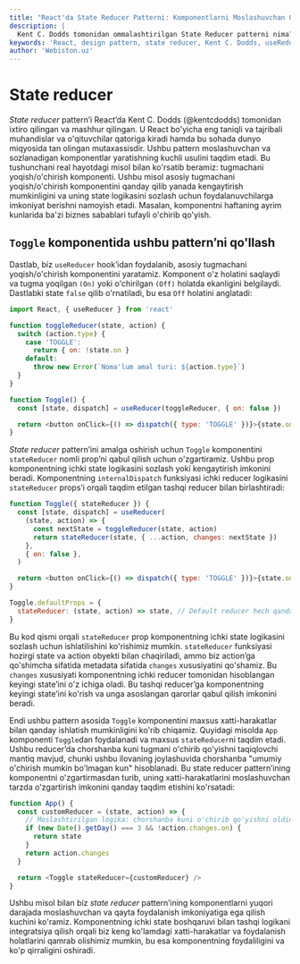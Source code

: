 ```yaml
---
title: "React'da State Reducer Patterni: Komponentlarni Moslashuvchan Qilish"
description: |
  Kent C. Dodds tomonidan ommalashtirilgan State Reducer patterni nima? Komponentlaringizning ichki state logikasini tashqaridan boshqarishni o'rganing.
keywords: 'React, design pattern, state reducer, Kent C. Dodds, useReducer, state management, state boshqaruvi, moslashuvchan komponentlar, webiston'
author: 'Webiston.uz'
---
```


# State reducer

_State reducer_ pattern’i React’da Kent C. Dodds (@kentcdodds) tomonidan ixtiro qilingan va mashhur qilingan. U React bo'yicha eng taniqli va tajribali muhandislar va o'qituvchilar qatoriga kiradi hamda bu sohada dunyo miqyosida tan olingan mutaxassisdir. Ushbu pattern moslashuvchan va sozlanadigan komponentlar yaratishning kuchli usulini taqdim etadi. Bu tushunchani real hayotdagi misol bilan ko'rsatib beramiz: tugmachani yoqish/o'chirish komponenti. Ushbu misol asosiy tugmachani yoqish/o'chirish komponentini qanday qilib yanada kengaytirish mumkinligini va uning state logikasini sozlash uchun foydalanuvchilarga imkoniyat berishni namoyish etadi. Masalan, komponentni haftaning ayrim kunlarida ba'zi biznes sabablari tufayli o'chirib qo'yish.

## `Toggle` komponentida ushbu pattern’ni qo'llash

Dastlab, biz `useReducer` hook’idan foydalanib, asosiy tugmachani yoqish/o'chirish komponentini yaratamiz. Komponent o'z holatini saqlaydi va tugma yoqilgan `(On)` yoki o'chirilgan `(Off)` holatda ekanligini belgilaydi. Dastlabki state `false` qilib o'rnatiladi, bu esa `Off` holatini anglatadi:

```js copy
import React, { useReducer } from 'react'

function toggleReducer(state, action) {
  switch (action.type) {
    case 'TOGGLE':
      return { on: !state.on }
    default:
      throw new Error(`Noma'lum amal turi: ${action.type}`)
  }
}

function Toggle() {
  const [state, dispatch] = useReducer(toggleReducer, { on: false })

  return <button onClick={() => dispatch({ type: 'TOGGLE' })}>{state.on ? 'Yoqilgan' : "O'chirilgan"}</button>
}
```

_State reducer_ pattern’ini amalga oshirish uchun `Toggle` komponentini `stateReducer` nomli prop’ni qabul qilish uchun o'zgartiramiz. Ushbu prop komponentning ichki state logikasini sozlash yoki kengaytirish imkonini beradi. Komponentning `internalDispatch` funksiyasi ichki reducer logikasini `stateReducer` props’i orqali taqdim etilgan tashqi reducer bilan birlashtiradi:

```js copy
function Toggle({ stateReducer }) {
  const [state, dispatch] = useReducer(
    (state, action) => {
      const nextState = toggleReducer(state, action)
      return stateReducer(state, { ...action, changes: nextState })
    },
    { on: false },
  )

  return <button onClick={() => dispatch({ type: 'TOGGLE' })}>{state.on ? 'Yoqilgan' : "O'chirilgan"}</button>
}

Toggle.defaultProps = {
  stateReducer: (state, action) => state, // Default reducer hech qanday alohida narsa bajarmaydi
}
```

Bu kod qismi orqali `stateReducer` prop komponentning ichki state logikasini sozlash uchun ishlatilishini ko'rishimiz mumkin. `stateReducer` funksiyasi hozirgi state va action obyekti bilan chaqiriladi, ammo biz action’ga qo'shimcha sifatida metadata sifatida `changes` xususiyatini qo'shamiz. Bu `changes` xususiyati komponentning ichki reducer tomonidan hisoblangan keyingi state’ini o'z ichiga oladi. Bu tashqi reducer’ga komponentning keyingi state’ini ko'rish va unga asoslangan qarorlar qabul qilish imkonini beradi.

Endi ushbu pattern asosida `Toggle` komponentini maxsus xatti-harakatlar bilan qanday ishlatish mumkinligini ko'rib chiqamiz. Quyidagi misolda `App` komponenti `Toggle`dan foydalanadi va maxsus `stateReducer`ni taqdim etadi. Ushbu reducer’da chorshanba kuni tugmani o'chirib qo'yishni taqiqlovchi mantiq mavjud, chunki ushbu ilovaning joylashuvida chorshanba "umumiy o'chirish mumkin bo'lmagan kun" hisoblanadi. Bu state reducer pattern’ining komponentni o'zgartirmasdan turib, uning xatti-harakatlarini moslashuvchan tarzda o'zgartirish imkonini qanday taqdim etishini ko'rsatadi:

```js copy
function App() {
  const customReducer = (state, action) => {
    // Moslashtirilgan logika: chorshanba kuni o'chirib qo'yishni oldini olish
    if (new Date().getDay() === 3 && !action.changes.on) {
      return state
    }
    return action.changes
  }

  return <Toggle stateReducer={customReducer} />
}
```

Ushbu misol bilan biz _state reducer_ pattern’ining komponentlarni yuqori darajada moslashuvchan va qayta foydalanish imkoniyatiga ega qilish kuchini ko'ramiz. Komponentning ichki state boshqaruvi bilan tashqi logikani integratsiya qilish orqali biz keng ko'lamdagi xatti-harakatlar va foydalanish holatlarini qamrab olishimiz mumkin, bu esa komponentning foydaliligini va ko'p qirraligini oshiradi.

